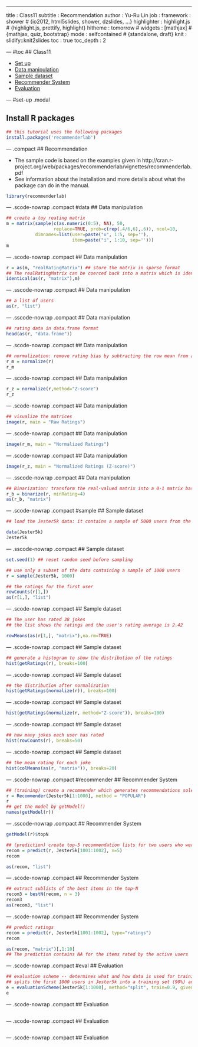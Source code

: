 ---
title       : Class11
subtitle    : Recommendation
author      : Yu-Ru Lin
job         : 
framework   : shower        # {io2012, html5slides, shower, dzslides, ...}
highlighter : highlight.js  # {highlight.js, prettify, highlight}
hitheme     : tomorrow      # 
widgets     : [mathjax]            # {mathjax, quiz, bootstrap}
mode        : selfcontained # {standalone, draft}
knit        : slidify::knit2slides
toc         : true
toc_depth   : 2

--- #toc
## Class11
  
* [Set up](#set-up)
* [Data manipulation](#data)
* [Sample dataset](#sample)
* [Recommender System](#recommender)
* [Evaluation](#eval)

--- #set-up .modal 

## Install R packages
```r
## this tutorial uses the following packages
install.packages('recommenderlab')
```

--- .compact
## Recommendation

* The sample code is based on the examples given in http://cran.r-project.org/web/packages/recommenderlab/vignettes/recommenderlab.pdf
* See information about the installation and more details about what the package can do in the manual.

```r
library(recommenderlab)
```

--- .scode-nowrap .compact #data
## Data manipulation

```r
## create a toy reating matrix
m = matrix(sample(c(as.numeric(0:5), NA), 50,
                  replace=TRUE, prob=c(rep(.4/6,6),.6)), ncol=10,
           dimnames=list(user=paste("u", 1:5, sep=''),
                         item=paste("i", 1:10, sep='')))
m
```

--- .scode-nowrap .compact 
## Data manipulation

```r
r = as(m, "realRatingMatrix") ## store the matrix in sparse format
## The realRatingMatrix can be coerced back into a matrix which is identical to the original matrix
identical(as(r, "matrix"),m)
```

--- .sscode-nowrap .compact
## Data manipulation

```r
## a list of users
as(r, "list")
```

--- .sscode-nowrap .compact
## Data manipulation

```r
## rating data in data.frame format
head(as(r, "data.frame"))
```

--- .scode-nowrap .compact
## Data manipulation

```r
## normalization: remove rating bias by subtracting the row mean from all ratings in the row
r_m = normalize(r)
r_m
```

--- .scode-nowrap .compact
## Data manipulation

```r
r_z = normalize(r,method="Z-score")
r_z
```

--- .scode-nowrap .compact
## Data manipulation

```r
## visualize the matrices
image(r, main = "Raw Ratings")
```

--- .scode-nowrap .compact
## Data manipulation

```r
image(r_m, main = "Normalized Ratings")
```

--- .scode-nowrap .compact
## Data manipulation

```r
image(r_z, main = "Normalized Ratings (Z-score)")
```

--- .sscode-nowrap .compact
## Data manipulation

```r
## Binarization: transform the real-valued matrix into a 0-1 matrix based on a user specified threshold (min_ratings)
r_b = binarize(r, minRating=4)
as(r_b, "matrix")
```

--- .scode-nowrap .compact #sample
## Sample dataset

```r
## load the Jester5k data: it contains a sample of 5000 users from the anonymous ratings data from the Jester Online Joke Recommender System collected between April 1999 and May 2003 (Goldberg, Roeder, Gupta, and Perkins, 2001).

data(Jester5k)
Jester5k
```

--- .sscode-nowrap .compact
## Sample dataset

```r
set.seed(1) ## reset random seed before sampling

## use only a subset of the data containing a sample of 1000 users
r = sample(Jester5k, 1000)

## the ratings for the first user
rowCounts(r[1,])
as(r[1,], "list")
```

--- .scode-nowrap .compact
## Sample dataset

```r
## The user has rated 38 jokes
## the list shows the ratings and the user's rating average is 2.42

rowMeans(as(r[1,], "matrix"),na.rm=TRUE)
```

--- .scode-nowrap .compact
## Sample dataset

```r
## generate a histogram to show the distribution of the ratings
hist(getRatings(r), breaks=100)
```

--- .scode-nowrap .compact
## Sample dataset

```r
## the distribution after normalization
hist(getRatings(normalize(r)), breaks=100)
```

--- .scode-nowrap .compact
## Sample dataset

```r
hist(getRatings(normalize(r, method="Z-score")), breaks=100)
```

--- .scode-nowrap .compact
## Sample dataset

```r
## how many jokes each user has rated
hist(rowCounts(r), breaks=50)
```

--- .scode-nowrap .compact
## Sample dataset

```r
## the mean rating for each joke
hist(colMeans(as(r, "matrix")), breaks=20)
```

--- .scode-nowrap .compact #recommender
## Recommender System

```r
## (training) create a recommender which generates recommendations solely on the popularity of items (the number of users who have the item in their profile)
r = Recommender(Jester5k[1:1000], method = "POPULAR")
r
## get the model by getModel()
names(getModel(r))
```

--- .sscode-nowrap .compact
## Recommender System

```r
getModel(r)$topN

## (prediction) create top-5 recommendation lists for two users who were not used to learn the model
recom = predict(r, Jester5k[1001:1002], n=5)
recom

as(recom, "list")
```

--- .scode-nowrap .compact
## Recommender System

```r
## extract sublists of the best items in the top-N
recom3 = bestN(recom, n = 3)
recom3
as(recom3, "list")
```

--- .scode-nowrap .compact
## Recommender System

```r
## predict ratings
recom = predict(r, Jester5k[1001:1002], type="ratings")
recom

as(recom, "matrix")[,1:10] 
## The prediction contains NA for the items rated by the active users
```

--- .scode-nowrap .compact #eval
## Evaluation

```r
## evaluation scheme -- determines what and how data is used for training and evaluation;
## splits the first 1000 users in Jester5k into a training set (90%) and a test set (10%)
e = evaluationScheme(Jester5k[1:1000], method="split", train=0.9, given=15, goodRating=5)
e
```

--- .scode-nowrap .compact
## Evaluation

```r
```

--- .scode-nowrap .compact
## Evaluation

```r
```

--- .scode-nowrap .compact
## Evaluation

```r
```

